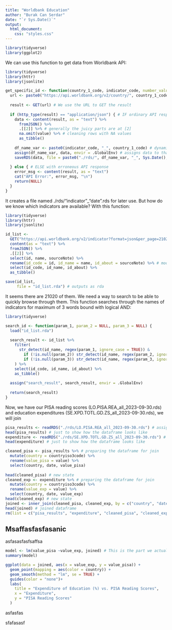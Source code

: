 ```yaml
---
title: "Worldbank Education"
author: "Burak Can Serdar"
date: "`r Sys.Date()`"
output:
  html_document:
    css: "styles.css" 
---
```


```r
library(tidyverse)
library(ggplot2)
```
We can use this function to get data from Worldbank API:
```r
library(tidyverse)
library(httr)
library(jsonlite)

get_specific_id <- function(country_1_code, indicator_code, number_values = 20000) {
  url <- paste0("https://api.worldbank.org/v2/country/", country_1_code, "/indicator/", indicator_code, "?format=json&per_page=", number_values) # forms an URL based on what we want in arguments
  
  result <- GET(url) # We use the URL to GET the result
  
  if (http_type(result) == "application/json") { # IF ordinary API response
    data <- content(result, as = "text") %>%
      fromJSON() %>%
      .[[2]] %>% # generally the juicy parts are at [2] 
      na.omit(value) %>% # cleaning rows with NA values 
      as_tibble()
    
    df_name_var <- paste0(indicator_code, "_", country_1_code) # dynamic dataframe name based on indicator and country
    assign(df_name_var, data, envir = .GlobalEnv) # assigns data to that dataframe and to environment
    saveRDS(data, file = paste0("./rds/", df_name_var, "_", Sys.Date(), ".rds")) # and outputs with a dynamic filename
    
  } else { # ELSE with erroneous API response
    error_msg <- content(result, as = "text") 
    cat("API Error:", error_msg, "\n")
    return(NULL)
  }
}
```
It creates a file named ./rds/"indicator"_"date".rds for later use. But how do we know which indicators are available? With this function:

```r
library(tidyverse)
library(httr)
library(jsonlite)

id_list <- 
  GET("https://api.worldbank.org/v2/indicator?format=json&per_page=21020") %>%
  content(as = "text") %>%
  fromJSON() %>%
  .[[2]] %>%
  select(id, name, sourceNote) %>%
  rename(id_code = id, id_name = name, id_about = sourceNote) %>% # modifies to more useful column names, sourceNote gives useful short explanations on indicators, better keep them
  select(id_code, id_name, id_about) %>%
  as_tibble()

save(id_list, 
     file = "id_list.rda") # outputs as rda
```
It seems there are 21020 of them. We need a way to search to be able to quickly browse through them. This function searches through the names of indicators for maximum of 3 words bound with logical AND:

```r
library(tidyverse)

search_id <- function(param_1, param_2 = NULL, param_3 = NULL) {
  load("id_list.rda")
  
  search_result <- id_list %>%
    filter(
      str_detect(id_name, regex(param_1, ignore_case = TRUE)) &
        if (!is.null(param_2)) str_detect(id_name, regex(param_2, ignore_case = TRUE)) else TRUE &
        if (!is.null(param_3)) str_detect(id_name, regex(param_3, ignore_case = TRUE)) else TRUE
    ) %>%
    select(id_code, id_name, id_about) %>%
    as_tibble()
  
  assign("search_result", search_result, envir = .GlobalEnv)
  
  return(search_result)
}
```
Now, we have our PISA reading scores (LO.PISA.REA_all_2023-09-30.rds) and education expenditures (SE.XPD.TOTL.GD.ZS_all_2023-09-30.rds), we will join
```r
pisa_results <- readRDS("./rds/LO.PISA.REA_all_2023-09-30.rds") # assigning meaningful names 
head(pisa_results) # just to show how the dataframe looks like 
expenditure <- readRDS("./rds/SE.XPD.TOTL.GD.ZS_all_2023-09-30.rds") # assigning meaningful names 
head(expenditure) # just to show how the dataframe looks like

cleaned_pisa <- pisa_results %>% # preparing the dataframe for join
  mutate(country = countryiso3code) %>% 
  rename(value_pisa = value) %>% 
  select(country, date, value_pisa)
  
head(cleaned_pisa) # new state
cleaned_exp <- expenditure %>% # preparing the dataframe for join
  mutate(country = countryiso3code) %>% 
  rename(value_exp = value) %>% 
  select(country, date, value_exp)
head(cleaned_exp) # new state
joined <- inner_join(cleaned_pisa, cleaned_exp, by = c("country", "date")) # inner joining the two dataframes by their "country" and "date" column
head(joined) # joined dataframe
rm(list = c("pisa_results", "expenditure", "cleaned_pisa", "cleaned_exp")) # clean the environment from all those dataframes we created

```



## Msaffasfasfasanic

asfasasfasfsaffsa

```r

model <- lm(value_pisa ~value_exp, joined) # This is the part we actually create our model. we ask if "value_pisa" values depend on "value_exp" values in the "joined" dataframe. 
summary(model)

ggplot(data = joined, aes(x = value_exp, y = value_pisa)) +
  geom_point(mapping = aes(color = country)) +
  geom_smooth(method = "lm", se = TRUE) +
  guides(color = "none")+
  labs(
    title = "Expenditure of Education (%) vs. PISA Reading Scores",
    x = "Expenditure",
    y = "PISA Reading Scores"
  )

```

asfasfas


sfafasasf
